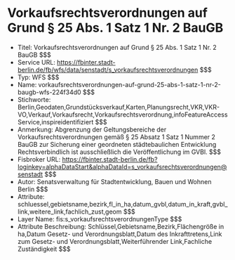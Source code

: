 # Vorkaufsrechtsverordnungen auf Grund § 25 Abs. 1 Satz 1 Nr. 2 BauGB
- Titel: Vorkaufsrechtsverordnungen auf Grund § 25 Abs. 1 Satz 1 Nr. 2 BauGB $$$
- Service URL: https://fbinter.stadt-berlin.de/fb/wfs/data/senstadt/s_vorkaufsrechtsverordnungen $$$
- Typ: WFS $$$
- Name: vorkaufsrechtsverordnungen-auf-grund-25-abs-1-satz-1-nr-2-baugb-wfs-224f34d0 $$$
- Stichworte: Berlin,Geodaten,Grundstücksverkauf,Karten,Planungsrecht,VKR,VKR-VO,Verkauf,Vorkaufsrecht,Vorkaufsrechtsverordnung,infoFeatureAccessService,inspireidentifiziert $$$
- Anmerkung: Abgrenzung der Geltungsbereiche der Vorkaufsrechtsverordnungen gemäß § 25 Absatz 1 Satz 1 Nummer 2 BauGB zur Sicherung einer geordneten städtebaulichen Entwicklung
Rechtsverbindlich ist ausschließlich die Veröffentlichung im GVBl. $$$
- Fisbroker URL: https://fbinter.stadt-berlin.de/fb?loginkey=alphaDataStart&alphaDataId=s_vorkaufsrechtsverordnungen@senstadt $$$
- Autor: Senatsverwaltung für Stadtentwicklung, Bauen und Wohnen Berlin $$$
- Attribute: schluessel,gebietsname,bezirk,fl_in_ha,datum_gvbl,datum_in_kraft,gvbl_link,weitere_link,fachlich_zust,geom $$$
- Layer Name: fis:s_vorkaufsrechtsverordnungenType $$$
- Attribute Beschreibung: Schlüssel,Gebietsname,Bezirk,Flächengröße in ha,Datum Gesetz- und Verordnungsblatt,Datum des Inkrafttretens,Link zum Gesetz- und Verordnungsblatt,Weiterführender Link,Fachliche Zuständigkeit $$$
